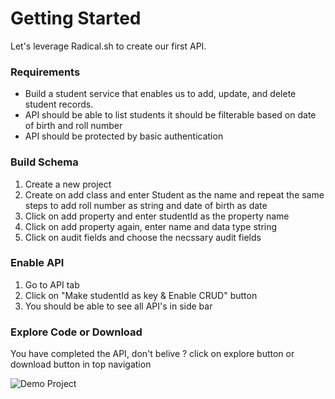 

# Getting Started

Let's leverage Radical.sh to create our first API.

### Requirements  

* Build a student service that enables us to add, update, and delete student records.
* API should be able to list students it should be filterable based on date of birth and roll number
* API should be protected by basic authentication

### Build Schema

1. Create a new project
2. Create on add class and enter Student as the name and repeat the same steps to add roll number as string and date of birth as date
3. Click on add property and enter studentId as the property name
4. Click on add property again, enter name and data type string
5. Click on audit fields and choose the necssary audit fields 

### Enable API

1. Go to API tab
2. Click on "Make studentId as key & Enable CRUD" button
3. You should be able to see all API's in side bar

### Explore Code or Download

You have completed the API, don't belive ? click on explore button or download button in top navigation
 
![Demo Project](../images/demo.png)

